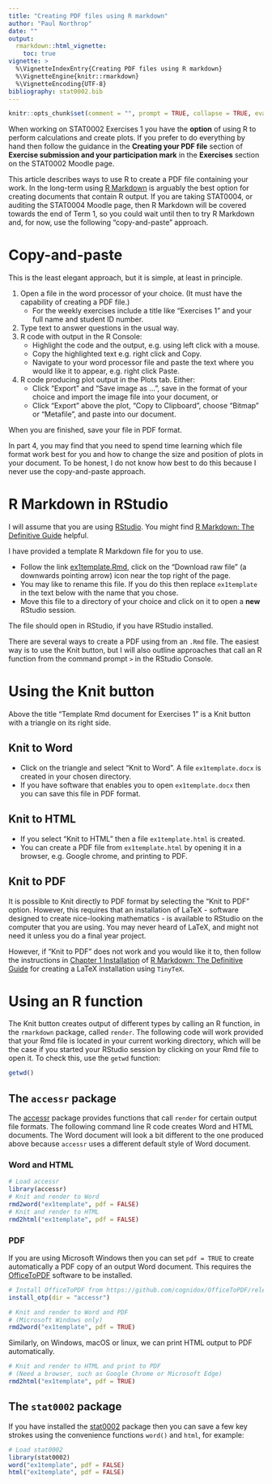 ```yaml
---
title: "Creating PDF files using R markdown"
author: "Paul Northrop"
date: ""
output: 
  rmarkdown::html_vignette:
    toc: true
vignette: >
  %\VignetteIndexEntry{Creating PDF files using R markdown}
  %\VignetteEngine{knitr::rmarkdown}
  %\VignetteEncoding{UTF-8}
bibliography: stat0002.bib
---
```


```r
knitr::opts_chunk$set(comment = "", prompt = TRUE, collapse = TRUE, eval = FALSE)
```

When working on STAT0002 Exercises 1 you have the **option** of using R to perform calculations and create plots. If you prefer to do everything by hand then follow the guidance in the **Creating your PDF file** section of **Exercise submission and your participation mark** in the **Exercises** section on the STAT0002 Moodle page.

This article describes ways to use R to create a PDF file containing your work. In the long-term using [R Markdown](https://rmarkdown.rstudio.com/) is arguably the best option for creating documents that contain R output. If you are taking STAT0004, or auditing the STAT0004 Moodle page, then R Markdown will be covered towards the end of Term 1, so you could wait until then to try R Markdown and, for now, use the following "copy-and-paste" approach.

# Copy-and-paste

This is the least elegant approach, but it is simple, at least in principle.

1.  Open a file in the word processor of your choice. (It must have the capability of creating a PDF file.)
    -   For the weekly exercises include a title like "Exercises 1" and your full name and student ID number.
2.  Type text to answer questions in the usual way.
3.  R code with output in the R Console:
    -   Highlight the code and the output, e.g. using left click with a mouse.
    -   Copy the highlighted text e.g. right click and Copy.
    -   Navigate to your word processor file and paste the text where you would like it to appear, e.g. right click Paste.
4.  R code producing plot output in the Plots tab. Either:
    -   Click "Export" and "Save image as ...", save in the format of your choice and import the image file into your document, or
    -   Click "Export" above the plot, "Copy to Clipboard", choose "Bitmap" or "Metafile", and paste into our document.

When you are finished, save your file in PDF format.

In part 4, you may find that you need to spend time learning which file format work best for you and how to change the size and position of plots in your document. To be honest, I do not know how best to do this because I never use the copy-and-paste approach.

# R Markdown in RStudio

I will assume that you are using [RStudio](https://posit.co/download/rstudio-desktop/). You might find [R Markdown: The Definitive Guide](https://bookdown.org/yihui/rmarkdown/) helpful.

I have provided a template R Markdown file for you to use.

- Follow the link [ex1template.Rmd](https://github.com/paulnorthrop/stat0002/blob/master/inst/examples/ex1template.Rmd), click on the "Download raw file" (a downwards pointing arrow) icon near the top right of the page.
- You may like to rename this file. If you do this then replace `ex1template` in the text below with the name that you chose.
-   Move this file to a directory of your choice and click on it to open a **new** RStudio session.

The file should open in RStudio, if you have RStudio installed.

There are several ways to create a PDF using from an `.Rmd` file. The easiest way is to use the Knit button, but I will also outline approaches that call an R function from the command prompt `>` in the RStudio Console.

# Using the Knit button

Above the title "Template Rmd document for Exercises 1" is a Knit button with a triangle on its right side. 

## Knit to Word

* Click on the triangle and select "Knit to Word". A file `ex1template.docx` is created in your chosen directory. 
* If you have software that enables you to open `ex1template.docx` then you can save this file in PDF format.

## Knit to HTML

* If you select "Knit to HTML" then a file `ex1template.html` is created.
* You can create a PDF file from `ex1template.html` by opening it in a browser, e.g. Google chrome, and printing to PDF.

## Knit to PDF

It is possible to Knit directly to PDF format by selecting the "Knit to PDF" option. However, this requires that an installation of LaTeX - software designed to create nice-looking mathematics - is available to RStudio on the computer that you are using. You may never heard of LaTeX, and might not need it unless you do a final year project. 

However, if "Knit to PDF" does not work and you would like it to, then follow the instructions in [Chapter 1 Installation](https://bookdown.org/yihui/rmarkdown/installation.html)
of [R Markdown: The Definitive Guide](https://bookdown.org/yihui/rmarkdown/) for creating a LaTeX installation using `TinyTeX`.

# Using an R function

The Knit button creates output of different types by calling an R function, in the `rmarkdown` package, called `render`. The following code will work provided that your Rmd file is located in your current working directory, which will be the case if you started your RStudio session by clicking on your Rmd file to open it. To check this, use the `getwd` function:

```r
getwd()
```

## The `accessr` package

The [accessr](https://paulnorthrop.github.io/accessr/) package provides functions that call `render` for certain output file formats. The following command line R code creates Word and HTML documents. The Word document will look a bit different to the one produced above because `accessr` uses a different default style of Word document.

### Word and HTML

```r
# Load accessr
library(accessr)
# Knit and render to Word 
rmd2word("ex1template", pdf = FALSE)
# Knit and render to HTML
rmd2html("ex1template", pdf = FALSE)
```

### PDF

If you are using Microsoft Windows then you can set `pdf = TRUE` to create automatically a PDF copy of an output Word document. This requires the [OfficeToPDF](https://github.com/cognidox/OfficeToPDF/releases) software to be installed.

```r
# Install OfficeToPDF from https://github.com/cognidox/OfficeToPDF/releases
install_otp(dir = "accessr")
```

```r
# Knit and render to Word and PDF
# (Microsoft Windows only)
rmd2word("ex1template", pdf = TRUE)
```

Similarly, on Windows, macOS or linux, we can print HTML output to PDF automatically.

```r
# Knit and render to HTML and print to PDF
# (Need a browser, such as Google Chrome or Microsoft Edge)
rmd2html("ex1template", pdf = TRUE)
```

## The `stat0002` package

If you have installed the [stat0002](https://paulnorthrop.github.io/stat0002/) package then you can save a few key strokes using the convenience functions `word()` and `html`, for example:

```r
# Load stat0002
library(stat0002)
word("ex1template", pdf = FALSE)
html("ex1template", pdf = FALSE)
```

```{=html}
<script type="text/x-mathjax-config">
   MathJax.Hub.Config({  "HTML-CSS": { minScaleAdjust: 125, availableFonts: [] }  });
</script>
```
